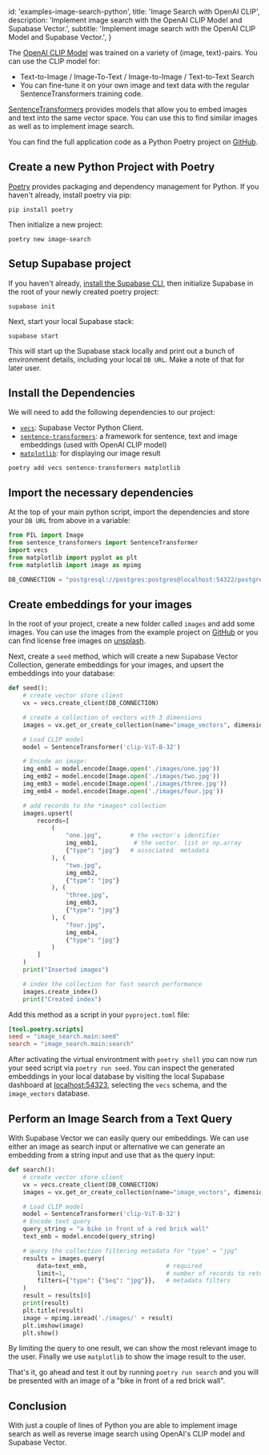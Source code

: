 
  id: 'examples-image-search-python',
  title: 'Image Search with OpenAI CLIP',
  description: 'Implement image search with the OpenAI CLIP Model and Supabase Vector.',
  subtitle: 'Implement image search with the OpenAI CLIP Model and Supabase Vector.',
}

The [OpenAI CLIP Model](https://github.com/openai/CLIP) was trained on a variety of (image, text)-pairs. You can use the CLIP model for:

- Text-to-Image / Image-To-Text / Image-to-Image / Text-to-Text Search
- You can fine-tune it on your own image and text data with the regular SentenceTransformers training code.

[SentenceTransformers](https://www.sbert.net/examples/applications/image-search/README.html) provides models that allow you to embed images and text into the same vector space. You can use this to find similar images as well as to implement image search.

You can find the full application code as a Python Poetry project on [GitHub](https://github.com/supabase/supabase/tree/master/examples/ai/image_search#image-search-with-supabase-vector).

## Create a new Python Project with Poetry

[Poetry](https://python-poetry.org/) provides packaging and dependency management for Python. If you haven't already, install poetry via pip:

```shell
pip install poetry
```

Then initialize a new project:

```shell
poetry new image-search
```

## Setup Supabase project

If you haven't already, [install the Supabase CLI](/docs/guides/cli), then initialize Supabase in the root of your newly created poetry project:

```shell
supabase init
```

Next, start your local Supabase stack:

```shell
supabase start
```

This will start up the Supabase stack locally and print out a bunch of environment details, including your local `DB URL`. Make a note of that for later user.

## Install the Dependencies

We will need to add the following dependencies to our project:

- [`vecs`](https://github.com/supabase/vecs#vecs): Supabase Vector Python Client.
- [`sentence-transformers`](https://huggingface.co/sentence-transformers/clip-ViT-B-32): a framework for sentence, text and image embeddings (used with OpenAI CLIP model)
- [`matplotlib`](https://matplotlib.org/): for displaying our image result

```shell
poetry add vecs sentence-transformers matplotlib
```

## Import the necessary dependencies

At the top of your main python script, import the dependencies and store your `DB URL` from above in a variable:

```python
from PIL import Image
from sentence_transformers import SentenceTransformer
import vecs
from matplotlib import pyplot as plt
from matplotlib import image as mpimg

DB_CONNECTION = "postgresql://postgres:postgres@localhost:54322/postgres"
```

## Create embeddings for your images

In the root of your project, create a new folder called `images` and add some images. You can use the images from the example project on [GitHub](https://github.com/supabase/supabase/tree/master/examples/ai/image_search/images) or you can find license free images on [unsplash](https://unsplash.com).

Next, create a `seed` method, which will create a new Supabase Vector Collection, generate embeddings for your images, and upsert the embeddings into your database:

```python
def seed():
    # create vector store client
    vx = vecs.create_client(DB_CONNECTION)

    # create a collection of vectors with 3 dimensions
    images = vx.get_or_create_collection(name="image_vectors", dimension=512)

    # Load CLIP model
    model = SentenceTransformer('clip-ViT-B-32')

    # Encode an image:
    img_emb1 = model.encode(Image.open('./images/one.jpg'))
    img_emb2 = model.encode(Image.open('./images/two.jpg'))
    img_emb3 = model.encode(Image.open('./images/three.jpg'))
    img_emb4 = model.encode(Image.open('./images/four.jpg'))

    # add records to the *images* collection
    images.upsert(
        records=[
            (
                "one.jpg",        # the vector's identifier
                img_emb1,          # the vector. list or np.array
                {"type": "jpg"}   # associated  metadata
            ), (
                "two.jpg",
                img_emb2,
                {"type": "jpg"}
            ), (
                "three.jpg",
                img_emb3,
                {"type": "jpg"}
            ), (
                "four.jpg",
                img_emb4,
                {"type": "jpg"}
            )
        ]
    )
    print("Inserted images")

    # index the collection for fast search performance
    images.create_index()
    print("Created index")
```

Add this method as a script in your `pyproject.toml` file:

```toml
[tool.poetry.scripts]
seed = "image_search.main:seed"
search = "image_search.main:search"
```

After activating the virtual environtment with `poetry shell` you can now run your seed script via `poetry run seed`. You can inspect the generated embeddings in your local database by visiting the local Supabase dashboard at [localhost:54323](http://localhost:54323/project/default/editor), selecting the `vecs` schema, and the `image_vectors` database.

## Perform an Image Search from a Text Query

With Supabase Vector we can easily query our embeddings. We can use either an image as search input or alternative we can generate an embedding from a string input and use that as the query input:

```python
def search():
    # create vector store client
    vx = vecs.create_client(DB_CONNECTION)
    images = vx.get_or_create_collection(name="image_vectors", dimension=512)

    # Load CLIP model
    model = SentenceTransformer('clip-ViT-B-32')
    # Encode text query
    query_string = "a bike in front of a red brick wall"
    text_emb = model.encode(query_string)

    # query the collection filtering metadata for "type" = "jpg"
    results = images.query(
        data=text_emb,                      # required
        limit=1,                            # number of records to return
        filters={"type": {"$eq": "jpg"}},   # metadata filters
    )
    result = results[0]
    print(result)
    plt.title(result)
    image = mpimg.imread('./images/' + result)
    plt.imshow(image)
    plt.show()
```

By limiting the query to one result, we can show the most relevant image to the user. Finally we use `matplotlib` to show the image result to the user.

That's it, go ahead and test it out by running `poetry run search` and you will be presented with an image of a "bike in front of a red brick wall".

## Conclusion

With just a couple of lines of Python you are able to implement image search as well as reverse image search using OpenAI's CLIP model and Supabase Vector.


